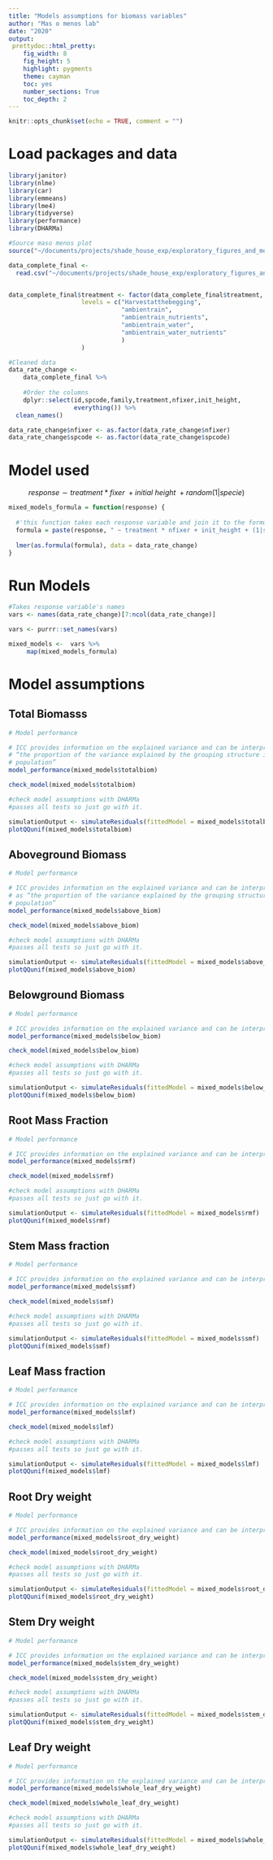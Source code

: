 ```yaml
---
title: "Models assumptions for biomass variables"
author: "Mas o menos lab"
date: "2020"
output: 
 prettydoc::html_pretty:
    fig_width: 8
    fig_height: 5 
    highlight: pygments
    theme: cayman   
    toc: yes
    number_sections: True
    toc_depth: 2
---
```


```r
knitr::opts_chunk$set(echo = TRUE, comment = "")
```

# Load packages and data
```r
library(janitor)
library(nlme)
library(car)
library(emmeans)
library(lme4)
library(tidyverse)
library(performance)
library(DHARMa)
```

```r
#Source maso menos plot
source("~/documents/projects/shade_house_exp/exploratory_figures_and_models/codes/masomenos_plot.R")
```


```r
data_complete_final <- 
  read.csv("~/documents/projects/shade_house_exp/exploratory_figures_and_models/data/data_for_biomass_leaftraits_models.csv", header = T)


data_complete_final$treatment <- factor(data_complete_final$treatment,
					levels = c("Harvestatthebegging",
							   "ambientrain", 
							   "ambientrain_nutrients",
							   "ambientrain_water",
							   "ambientrain_water_nutrients"
							   )
					)

#Cleaned data
data_rate_change <- 
    data_complete_final %>% 
    
    #Order the columns  
    dplyr::select(id,spcode,family,treatment,nfixer,init_height,
                  everything()) %>% 
  clean_names() 

data_rate_change$nfixer <- as.factor(data_rate_change$nfixer)
data_rate_change$spcode <- as.factor(data_rate_change$spcode)
```


# Model used 

$$response\sim treatment*fixer\ + initial\ height\ + random(1|specie)$$

```r
mixed_models_formula = function(response) {
  
  #'this function takes each response variable and join it to the formula
  formula = paste(response, " ~ treatment * nfixer + init_height + (1|spcode)")
  
  lmer(as.formula(formula), data = data_rate_change)
}
```

# Run Models

```r
#Takes response variable's names 
vars <- names(data_rate_change)[7:ncol(data_rate_change)]
```

```r
vars <- purrr::set_names(vars)
```

```r
mixed_models <-  vars %>%
     map(mixed_models_formula)
```

# Model assumptions

## Total Biomasss

```r
# Model performance

# ICC provides information on the explained variance and can be interpreted as:
# “the proportion of the variance explained by the grouping structure in the 
# population”
model_performance(mixed_models$totalbiom)

check_model(mixed_models$totalbiom)

```


```r
#check model assumptions with DHARMa 
#passes all tests so just go with it. 

simulationOutput <- simulateResiduals(fittedModel = mixed_models$totalbiom)
plotQQunif(mixed_models$totalbiom) 
```


## Aboveground Biomass

```r
# Model performance

# ICC provides information on the explained variance and can be interpreted 
# as “the proportion of the variance explained by the grouping structure in the 
# population”
model_performance(mixed_models$above_biom)

check_model(mixed_models$above_biom)

```


```r
#check model assumptions with DHARMa 
#passes all tests so just go with it. 

simulationOutput <- simulateResiduals(fittedModel = mixed_models$above_biom)
plotQQunif(mixed_models$above_biom) 
```


## Belowground Biomass

```r
# Model performance

# ICC provides information on the explained variance and can be interpreted as “the proportion of the variance explained by the grouping structure in the population”
model_performance(mixed_models$below_biom)

check_model(mixed_models$below_biom)

```


```r
#check model assumptions with DHARMa 
#passes all tests so just go with it. 

simulationOutput <- simulateResiduals(fittedModel = mixed_models$below_biom)
plotQQunif(mixed_models$below_biom) 
```

## Root Mass Fraction 

```r
# Model performance

# ICC provides information on the explained variance and can be interpreted as “the proportion of the variance explained by the grouping structure in the population”
model_performance(mixed_models$rmf)

check_model(mixed_models$rmf)

```


```r
#check model assumptions with DHARMa 
#passes all tests so just go with it. 

simulationOutput <- simulateResiduals(fittedModel = mixed_models$rmf)
plotQQunif(mixed_models$rmf) 
```


## Stem Mass fraction

```r
# Model performance

# ICC provides information on the explained variance and can be interpreted as “the proportion of the variance explained by the grouping structure in the population”
model_performance(mixed_models$smf)

check_model(mixed_models$smf)

```


```r
#check model assumptions with DHARMa 
#passes all tests so just go with it. 

simulationOutput <- simulateResiduals(fittedModel = mixed_models$smf)
plotQQunif(mixed_models$smf) 
```


## Leaf Mass fraction
```r
# Model performance

# ICC provides information on the explained variance and can be interpreted as “the proportion of the variance explained by the grouping structure in the population”
model_performance(mixed_models$lmf)

check_model(mixed_models$lmf)

```


```r
#check model assumptions with DHARMa 
#passes all tests so just go with it. 

simulationOutput <- simulateResiduals(fittedModel = mixed_models$lmf)
plotQQunif(mixed_models$lmf) 
```


## Root Dry weight
```r
# Model performance

# ICC provides information on the explained variance and can be interpreted as “the proportion of the variance explained by the grouping structure in the population”
model_performance(mixed_models$root_dry_weight)

check_model(mixed_models$root_dry_weight)

```


```r
#check model assumptions with DHARMa 
#passes all tests so just go with it. 

simulationOutput <- simulateResiduals(fittedModel = mixed_models$root_dry_weight)
plotQQunif(mixed_models$root_dry_weight) 
```

## Stem Dry weight

```r
# Model performance

# ICC provides information on the explained variance and can be interpreted as “the proportion of the variance explained by the grouping structure in the population”
model_performance(mixed_models$stem_dry_weight)

check_model(mixed_models$stem_dry_weight)

```


```r
#check model assumptions with DHARMa 
#passes all tests so just go with it. 

simulationOutput <- simulateResiduals(fittedModel = mixed_models$stem_dry_weight)
plotQQunif(mixed_models$stem_dry_weight) 
```

## Leaf Dry weight

```r
# Model performance

# ICC provides information on the explained variance and can be interpreted as “the proportion of the variance explained by the grouping structure in the population”
model_performance(mixed_models$whole_leaf_dry_weight)

check_model(mixed_models$whole_leaf_dry_weight)

```


```r
#check model assumptions with DHARMa 
#passes all tests so just go with it. 

simulationOutput <- simulateResiduals(fittedModel = mixed_models$whole_leaf_dry_weight)
plotQQunif(mixed_models$whole_leaf_dry_weight) 
```

